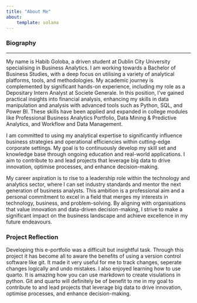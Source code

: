 ```yaml
---
title: "About Me"
about:
    template: solana
---
```


### Biography

___

My name is Habib Goloba, a driven student at Dublin City University specialising in Business Analytics. I am working towards a Bachelor of Business Studies, with a deep focus on utilising a variety of analytical platforms, tools, and methodologies. My academic journey is complemented by significant hands-on experience, including my role as a Depositary Intern Analyst at Societe Generale. In this position, I've gained practical insights into financial analysis, enhancing my skills in data manipulation and analysis with advanced tools such as Python, SQL, and Power BI. These skills have been applied and expanded in college modules like Professional Business Analytics Portfolio, Data Mining & Predictive Analytics, and Workflow and Data Management.

I am committed to using my analytical expertise to significantly influence business strategies and operational efficiencies within cutting-edge corporate settings. My goal is to continuously develop my skill set and knowledge base through ongoing education and real-world applications. I aim to contribute to and lead projects that leverage big data to drive innovation, optimise processes, and enhance decision-making.

My career aspiration is to rise to a leadership role within the technology and analytics sector, where I can set industry standards and mentor the next generation of business analysts. This ambition is a professional aim and a personal commitment to excel in a field that merges my interests in technology, business, and problem-solving. By aligning with organisations that value innovation and data-driven decision-making, I strive to make a significant impact on the business landscape and achieve excellence in my future endeavours.

### Project Reflection

Developing this e-portfolio was a difficult but insightful task. Through this project it has become all to aware the benefits of using a version
control software like git. It made it very useful for me to track changes, seperate changes logically and undo mistakes. I also enjoyed learning how to use quarto. It is amazing how you can use markdown to create visulations in python. Git and quarto will definitely be of benefit to me in my goal to contribute to and lead projects that leverage big data to drive innovation, optimise processes, and enhance decision-making.